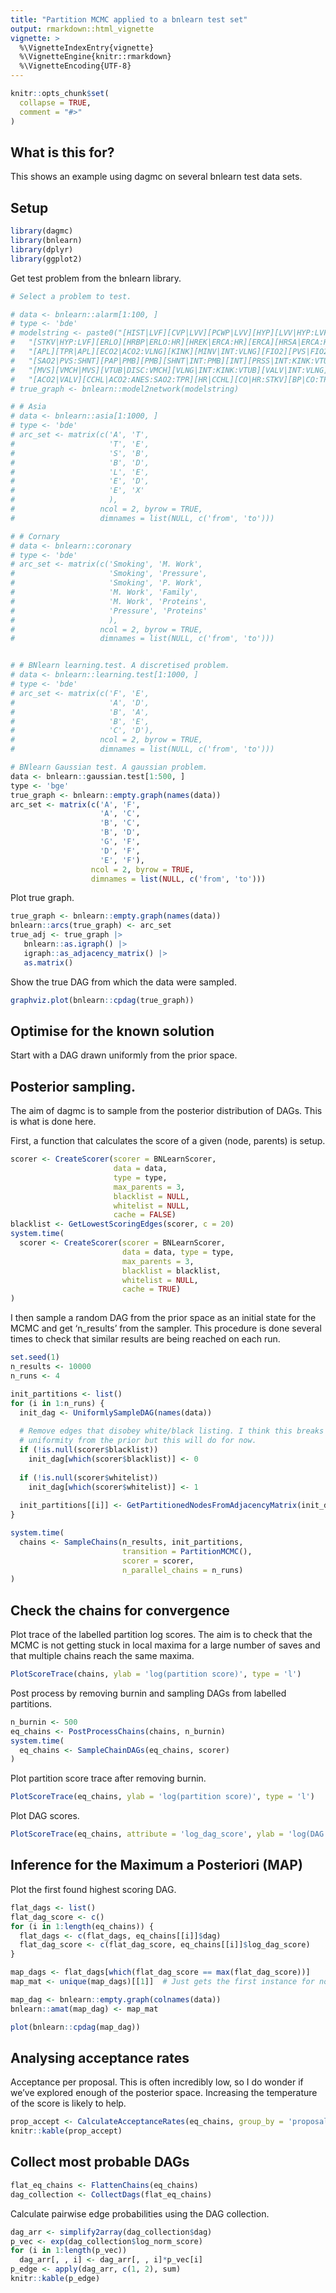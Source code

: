 ```yaml
---
title: "Partition MCMC applied to a bnlearn test set"
output: rmarkdown::html_vignette
vignette: >
  %\VignetteIndexEntry{vignette}
  %\VignetteEngine{knitr::rmarkdown}
  %\VignetteEncoding{UTF-8}
---
```


```r
knitr::opts_chunk$set(
  collapse = TRUE,
  comment = "#>"
)
```

## What is this for?

This shows an example using dagmc on several bnlearn test data sets.

## Setup

```r
library(dagmc)
library(bnlearn)
library(dplyr)
library(ggplot2)
```

Get test problem from the bnlearn library.

```r
# Select a problem to test.

# data <- bnlearn::alarm[1:100, ]
# type <- 'bde'
# modelstring <- paste0("[HIST|LVF][CVP|LVV][PCWP|LVV][HYP][LVV|HYP:LVF][LVF]",
#   "[STKV|HYP:LVF][ERLO][HRBP|ERLO:HR][HREK|ERCA:HR][ERCA][HRSA|ERCA:HR][ANES]",
#   "[APL][TPR|APL][ECO2|ACO2:VLNG][KINK][MINV|INT:VLNG][FIO2][PVS|FIO2:VALV]",
#   "[SAO2|PVS:SHNT][PAP|PMB][PMB][SHNT|INT:PMB][INT][PRSS|INT:KINK:VTUB][DISC]",
#   "[MVS][VMCH|MVS][VTUB|DISC:VMCH][VLNG|INT:KINK:VTUB][VALV|INT:VLNG]",
#   "[ACO2|VALV][CCHL|ACO2:ANES:SAO2:TPR][HR|CCHL][CO|HR:STKV][BP|CO:TPR]")
# true_graph <- bnlearn::model2network(modelstring)

# # Asia
# data <- bnlearn::asia[1:1000, ]
# type <- 'bde'
# arc_set <- matrix(c('A', 'T',
#                     'T', 'E',
#                     'S', 'B',
#                     'B', 'D',
#                     'L', 'E',
#                     'E', 'D',
#                     'E', 'X'
#                     ),
#                   ncol = 2, byrow = TRUE,
#                   dimnames = list(NULL, c('from', 'to')))

# # Cornary
# data <- bnlearn::coronary
# type <- 'bde'
# arc_set <- matrix(c('Smoking', 'M. Work',
#                     'Smoking', 'Pressure',
#                     'Smoking', 'P. Work',
#                     'M. Work', 'Family',
#                     'M. Work', 'Proteins',
#                     'Pressure', 'Proteins'
#                     ),
#                   ncol = 2, byrow = TRUE,
#                   dimnames = list(NULL, c('from', 'to')))


# # BNlearn learning.test. A discretised problem.
# data <- bnlearn::learning.test[1:1000, ]
# type <- 'bde'
# arc_set <- matrix(c('F', 'E',
#                     'A', 'D',
#                     'B', 'A',
#                     'B', 'E',
#                     'C', 'D'),
#                   ncol = 2, byrow = TRUE,
#                   dimnames = list(NULL, c('from', 'to')))

# BNlearn Gaussian test. A gaussian problem.
data <- bnlearn::gaussian.test[1:500, ]
type <- 'bge'
true_graph <- bnlearn::empty.graph(names(data))
arc_set <- matrix(c('A', 'F',
                    'A', 'C',
                    'B', 'C',
                    'B', 'D',
                    'G', 'F',
                    'D', 'F',
                    'E', 'F'),
                  ncol = 2, byrow = TRUE,
                  dimnames = list(NULL, c('from', 'to')))
```

Plot true graph.

```r
true_graph <- bnlearn::empty.graph(names(data))
bnlearn::arcs(true_graph) <- arc_set
true_adj <- true_graph |>
   bnlearn::as.igraph() |>
   igraph::as_adjacency_matrix() |>
   as.matrix()
```

Show the true DAG from which the data were sampled.

```r
graphviz.plot(bnlearn::cpdag(true_graph))
```

## Optimise for the known solution

Start with a DAG drawn uniformly from the prior space.

## Posterior sampling.

The aim of dagmc is to sample from the posterior distribution of DAGs. This is
what is done here.

First, a function that calculates the score of a given (node, parents) is
setup.

```r
scorer <- CreateScorer(scorer = BNLearnScorer,
                       data = data, 
                       type = type,
                       max_parents = 3,
                       blacklist = NULL,
                       whitelist = NULL,
                       cache = FALSE)
blacklist <- GetLowestScoringEdges(scorer, c = 20)
system.time(
  scorer <- CreateScorer(scorer = BNLearnScorer,
                         data = data, type = type,
                         max_parents = 3,
                         blacklist = blacklist,
                         whitelist = NULL,
                         cache = TRUE)
)
```

I then sample a random DAG from the prior space as an initial state for the MCMC
and get 'n_results' from the sampler. This procedure is done several times
to check that similar results are being reached on each run.

```r
set.seed(1)
n_results <- 10000
n_runs <- 4

init_partitions <- list()
for (i in 1:n_runs) {
  init_dag <- UniformlySampleDAG(names(data))
  
  # Remove edges that disobey white/black listing. I think this breaks the 
  # uniformity from the prior but this will do for now.
  if (!is.null(scorer$blacklist))
    init_dag[which(scorer$blacklist)] <- 0
  
  if (!is.null(scorer$whitelist))
    init_dag[which(scorer$whitelist)] <- 1
  
  init_partitions[[i]] <- GetPartitionedNodesFromAdjacencyMatrix(init_dag)
}

system.time(
  chains <- SampleChains(n_results, init_partitions,
                         transition = PartitionMCMC(),
                         scorer = scorer,
                         n_parallel_chains = n_runs)
)
```

## Check the chains for convergence

Plot trace of the labelled partition log scores. The aim is to check that the 
MCMC is not getting stuck in local maxima for a large number of saves and that 
multiple chains reach the same maxima.

```r
PlotScoreTrace(chains, ylab = 'log(partition score)', type = 'l')
```

Post process by removing burnin and sampling DAGs from labelled partitions.

```r
n_burnin <- 500
eq_chains <- PostProcessChains(chains, n_burnin)
system.time(
  eq_chains <- SampleChainDAGs(eq_chains, scorer)
)
```

Plot partition score trace after removing burnin.

```r
PlotScoreTrace(eq_chains, ylab = 'log(partition score)', type = 'l')
```

Plot DAG scores.

```r
PlotScoreTrace(eq_chains, attribute = 'log_dag_score', ylab = 'log(DAG score)', type = 'l')
```

## Inference for the Maximum a Posteriori (MAP)

Plot the first found highest scoring DAG. 

```r
flat_dags <- list()
flat_dag_score <- c()
for (i in 1:length(eq_chains)) {
  flat_dags <- c(flat_dags, eq_chains[[i]]$dag)
  flat_dag_score <- c(flat_dag_score, eq_chains[[i]]$log_dag_score)
}

map_dags <- flat_dags[which(flat_dag_score == max(flat_dag_score))]
map_mat <- unique(map_dags)[[1]]  # Just gets the first instance for now.

map_dag <- bnlearn::empty.graph(colnames(data))
bnlearn::amat(map_dag) <- map_mat

plot(bnlearn::cpdag(map_dag))
```

## Analysing acceptance rates

Acceptance per proposal. This is often incredibly low, so I do wonder if we've
explored enough of the posterior space. Increasing the temperature of the score
is likely to help.

```r
prop_accept <- CalculateAcceptanceRates(eq_chains, group_by = 'proposal_used')
knitr::kable(prop_accept)
```

## Collect most probable DAGs

```r
flat_eq_chains <- FlattenChains(eq_chains)
dag_collection <- CollectDags(flat_eq_chains)
```

Calculate pairwise edge probabilities using the DAG collection. 

```r
dag_arr <- simplify2array(dag_collection$dag)
p_vec <- exp(dag_collection$log_norm_score)
for (i in 1:length(p_vec))
  dag_arr[, , i] <- dag_arr[, , i]*p_vec[i]
p_edge <- apply(dag_arr, c(1, 2), sum)
knitr::kable(p_edge)
```
